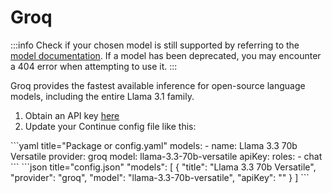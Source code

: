 
# Groq

:::info
Check if your chosen model is still supported by referring to the [model documentation](https://console.groq.com/docs/models). If a model has been deprecated, you may encounter a 404 error when attempting to use it.
:::

Groq provides the fastest available inference for open-source language models, including the entire Llama 3.1 family.

1. Obtain an API key [here](https://console.groq.com/keys)
2. Update your Continue config file like this:

<Tabs groupId="config-example">
  <TabItem value="yaml" label="YAML">
    ```yaml title="Package or config.yaml"
    models:
      - name: Llama 3.3 70b Versatile
        provider: groq
        model: llama-3.3-70b-versatile
        apiKey: <YOUR_GROQ_API_KEY>
        roles:
          - chat
    ```
  </TabItem>
  <TabItem value="json" label="JSON">
    ```json title="config.json"
    "models": [
      {
        "title": "Llama 3.3 70b Versatile",
        "provider": "groq",
        "model": "llama-3.3-70b-versatile",
        "apiKey": "<YOUR_GROQ_API_KEY>"
      }
    ]
    ```
  </TabItem>
</Tabs>
